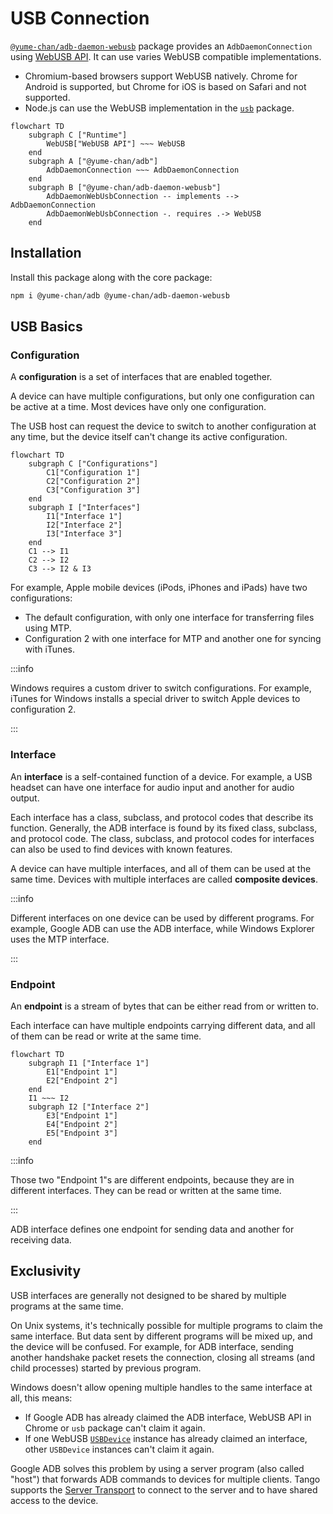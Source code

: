 # USB Connection

[`@yume-chan/adb-daemon-webusb`](https://www.npmjs.com/package/@yume-chan/adb-daemon-webusb) package provides an `AdbDaemonConnection` using [WebUSB API](https://developer.mozilla.org/en-US/docs/Web/API/WebUSB_API). It can use varies WebUSB compatible implementations.

- Chromium-based browsers support WebUSB natively. Chrome for Android is supported, but Chrome for iOS is based on Safari and not supported.
- Node.js can use the WebUSB implementation in the [`usb`](https://www.npmjs.com/package/usb) package.

```mermaid
flowchart TD
    subgraph C ["Runtime"]
        WebUSB["WebUSB API"] ~~~ WebUSB
    end
    subgraph A ["@yume-chan/adb"]
        AdbDaemonConnection ~~~ AdbDaemonConnection
    end
    subgraph B ["@yume-chan/adb-daemon-webusb"]
        AdbDaemonWebUsbConnection -- implements --> AdbDaemonConnection
        AdbDaemonWebUsbConnection -. requires .-> WebUSB
    end
```

## Installation

Install this package along with the core package:

```sh npm2yarn
npm i @yume-chan/adb @yume-chan/adb-daemon-webusb
```

## USB Basics

### Configuration

A **configuration** is a set of interfaces that are enabled together.

A device can have multiple configurations, but only one configuration can be active at a time. Most devices have only one configuration.

The USB host can request the device to switch to another configuration at any time, but the device itself can't change its active configuration.

```mermaid
flowchart TD
    subgraph C ["Configurations"]
        C1["Configuration 1"]
        C2["Configuration 2"]
        C3["Configuration 3"]
    end
    subgraph I ["Interfaces"]
        I1["Interface 1"]
        I2["Interface 2"]
        I3["Interface 3"]
    end
    C1 --> I1
    C2 --> I2
    C3 --> I2 & I3
```

For example, Apple mobile devices (iPods, iPhones and iPads) have two configurations:

- The default configuration, with only one interface for transferring files using MTP.
- Configuration 2 with one interface for MTP and another one for syncing with iTunes.

:::info

Windows requires a custom driver to switch configurations. For example, iTunes for Windows installs a special driver to switch Apple devices to configuration 2.

:::

### Interface

An **interface** is a self-contained function of a device. For example, a USB headset can have one interface for audio input and another for audio output.

Each interface has a class, subclass, and protocol codes that describe its function. Generally, the ADB interface is found by its fixed class, subclass, and protocol code. The class, subclass, and protocol codes for interfaces can also be used to find devices with known features.

A device can have multiple interfaces, and all of them can be used at the same time. Devices with multiple interfaces are called **composite devices**.

:::info

Different interfaces on one device can be used by different programs. For example, Google ADB can use the ADB interface, while Windows Explorer uses the MTP interface.

:::

### Endpoint

An **endpoint** is a stream of bytes that can be either read from or written to.

Each interface can have multiple endpoints carrying different data, and all of them can be read or write at the same time.

```mermaid
flowchart TD
    subgraph I1 ["Interface 1"]
        E1["Endpoint 1"]
        E2["Endpoint 2"]
    end
    I1 ~~~ I2
    subgraph I2 ["Interface 2"]
        E3["Endpoint 1"]
        E4["Endpoint 2"]
        E5["Endpoint 3"]
    end
```

:::info

Those two "Endpoint 1"s are different endpoints, because they are in different interfaces. They can be read or written at the same time.

:::

ADB interface defines one endpoint for sending data and another for receiving data.

## Exclusivity

USB interfaces are generally not designed to be shared by multiple programs at the same time.

On Unix systems, it's technically possible for multiple programs to claim the same interface. But data sent by different programs will be mixed up, and the device will be confused. For example, for ADB interface, sending another handshake packet resets the connection, closing all streams (and child processes) started by previous program.

Windows doesn't allow opening multiple handles to the same interface at all, this means:

- If Google ADB has already claimed the ADB interface, WebUSB API in Chrome or `usb` package can't claim it again.
- If one WebUSB [`USBDevice`](https://developer.mozilla.org/en-US/docs/Web/API/USBDevice) instance has already claimed an interface, other `USBDevice` instances can't claim it again.

Google ADB solves this problem by using a server program (also called "host") that forwards ADB commands to devices for multiple clients. Tango supports the [Server Transport](../../server/index.mdx) to connect to the server and to have shared access to the device.
